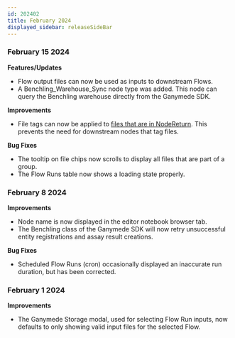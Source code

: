 ```yaml
---
id: 202402
title: February 2024
displayed_sidebar: releaseSideBar
---
```


### February 15 2024
**Features/Updates**
- Flow output files can now be used as inputs to downstream Flows.
- A Benchling_Warehouse_Sync node type was added. This node can query the Benchling warehouse directly from the Ganymede SDK.

**Improvements**
- File tags can now be applied to [files that are in NodeReturn](../connectivity/Tags.mdx). This prevents the need for downstream nodes that tag files.

**Bug Fixes**
- The tooltip on file chips now scrolls to display all files that are part of a group.
- The Flow Runs table now shows a loading state properly.

### February 8 2024
**Improvements**
- Node name is now displayed in the editor notebook browser tab.
- The Benchling class of the Ganymede SDK will now retry unsuccessful entity registrations and assay result creations.

**Bug Fixes**
- Scheduled Flow Runs (cron) occasionally displayed an inaccurate run duration, but has been corrected.

### February 1 2024
**Improvements**
- The Ganymede Storage modal, used for selecting Flow Run inputs, now defaults to only showing valid input files for the selected Flow.